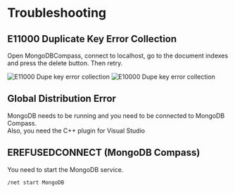 
# Troubleshooting

## E11000 Duplicate Key Error Collection
Open MongoDBCompass, connect to localhost, go to the document indexes and press the delete button. Then retry.


![E11000 Dupe key error collection](../../public/e11000-2.png)
![E10000 Dupe key error collection](../../public/e11000-1.png)

## Global Distribution Error

MongoDB needs to be running and you need to be connected to MongoDB Compass.\
Also, you need the C++ plugin for Visual Studio

## EREFUSEDCONNECT (MongoDB Compass)

You need to start the MongoDB service.
```bash
/net start MongoDB
```